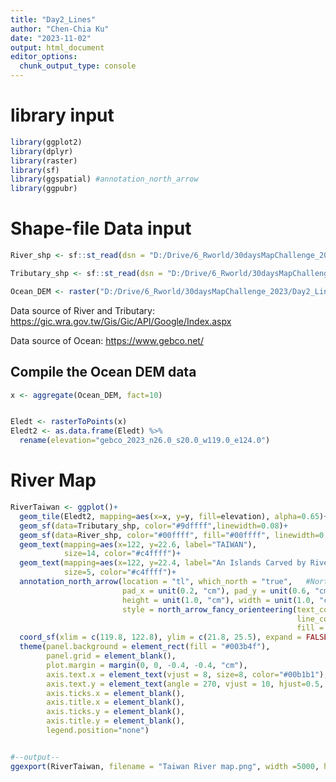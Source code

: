 ```yaml
---
title: "Day2_Lines"
author: "Chen-Chia Ku"
date: "2023-11-02"
output: html_document
editor_options: 
  chunk_output_type: console
---
```


# library input

```r
library(ggplot2)
library(dplyr)
library(raster)
library(sf)
library(ggspatial) #annotation_north_arrow
library(ggpubr)

```

# Shape-file Data input

```r
River_shp <- sf::st_read(dsn = "D:/Drive/6_Rworld/30daysMapChallenge_2023/Day2_Lines/MainRiver", layer="riverpoly")

Tributary_shp <- sf::st_read(dsn = "D:/Drive/6_Rworld/30daysMapChallenge_2023/Day2_Lines/Tributary", layer="riverlin")

Ocean_DEM <- raster("D:/Drive/6_Rworld/30daysMapChallenge_2023/Day2_Lines/TaiwanOcean/gebco_2023_n26.0_s20.0_w119.0_e124.0.tif")

```

Data source of River and Tributary: <https://gic.wra.gov.tw/Gis/Gic/API/Google/Index.aspx>

Data source of Ocean: <https://www.gebco.net/>

## Compile the Ocean DEM data

```r
x <- aggregate(Ocean_DEM, fact=10)


Eledt <- rasterToPoints(x)
Eledt2 <- as.data.frame(Eledt) %>%
  rename(elevation="gebco_2023_n26.0_s20.0_w119.0_e124.0")


```

# River Map

```r

RiverTaiwan <- ggplot()+
  geom_tile(Eledt2, mapping=aes(x=x, y=y, fill=elevation), alpha=0.65)+
  geom_sf(data=Tributary_shp, color="#9dffff",linewidth=0.08)+
  geom_sf(data=River_shp, color="#00ffff", fill="#00ffff", linewidth=0.15)+
  geom_text(mapping=aes(x=122, y=22.6, label="TAIWAN"), 
            size=14, color="#c4ffff")+
  geom_text(mapping=aes(x=122, y=22.4, label="An Islands Carved by Rivers"), 
            size=5, color="#c4ffff")+
  annotation_north_arrow(location = "tl", which_north = "true",   #North
                         pad_x = unit(0.2, "cm"), pad_y = unit(0.6, "cm"), 
                         height = unit(1.0, "cm"), width = unit(1.0, "cm") , 
                         style = north_arrow_fancy_orienteering(text_col = '#00b1b1', 
                                                                line_col = '#00b1b1',
                                                                fill = '#00b1b1'))+
  coord_sf(xlim = c(119.8, 122.8), ylim = c(21.8, 25.5), expand = FALSE, crs=4326)+
  theme(panel.background = element_rect(fill = "#003b4f"), 
        panel.grid = element_blank(), 
        plot.margin = margin(0, 0, -0.4, -0.4, "cm"),
        axis.text.x = element_text(vjust = 8, size=8, color="#00b1b1"),
        axis.text.y = element_text(angle = 270, vjust = 10, hjust=0.5, size=8, color="#00b1b1"),
        axis.ticks.x = element_blank(),
        axis.title.x = element_blank(),
        axis.ticks.y = element_blank(),
        axis.title.y = element_blank(),
        legend.position="none")


#--output--
ggexport(RiverTaiwan, filename = "Taiwan River map.png", width =5000, height =6670, res =900 )
  

```
